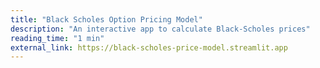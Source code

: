 ```yaml
---
title: "Black Scholes Option Pricing Model"
description: "An interactive app to calculate Black-Scholes prices"
reading_time: "1 min"
external_link: https://black-scholes-price-model.streamlit.app
---
```

